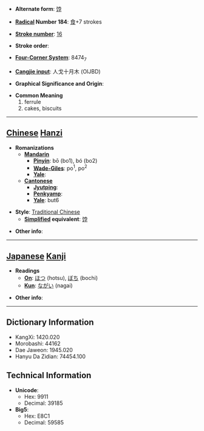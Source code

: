 * '''Alternate form''': [[饽]]

* '''[[Wiktionary:Chinese radical index| Radical]] Number 184''': [[Wiktionary:Chinese radical index 食|食]]+7 strokes

* '''[[Wiktionary:Chinese total strokes index|Stroke number]]''': [[Wiktionary:Chinese total strokes index 16|16]]

* '''Stroke order''': 

* '''[[Wiktionary:Chinese four corner index|Four-Corner System]]''': 8474<sub>7</sub>

* '''[[Wiktionary:Chinese Cangjie index|Cangjie input]]''': 人戈十月木 (OIJBD)

* '''Graphical Significance and Origin''': 

* '''Common Meaning'''
*#ferrule
*# cakes, biscuits


----

== [[Chinese]] [[Hanzi]] ==

* '''Romanizations'''
** '''[[Mandarin]]'''
*** '''[[Pinyin]]''': bō (bo1), bó (bo2)
*** '''[[Wade-Giles]]''': po<sup>1</sup>, po<sup>2</sup>
*** '''[[Yale]]''': 
** '''[[Cantonese]]'''
*** '''[[Jyutping]]''':
*** '''[[Penkyamp]]''': 
*** '''[[Yale]]''': but6

* '''Style''': [[Traditional Chinese]] 
** '''[[Simplified Chinese|Simplified]] equivalent''': [[饽]]

* '''Other info''': 

----

== [[Japanese]] [[Kanji]] ==

* '''Readings'''
** '''[[On]]''': [[ほつ]] (hotsu), [[ぼち]] (bochi)
** '''[[Kun]]''': [[ながい]] (nagai)

* '''Other info''':  

----

== Dictionary Information ==

* KangXi: 1420.020
* Morobashi: 44162
* Dae Jaweon: 1945.020
* Hanyu Da Zidian: 74454.100

== Technical Information ==

* '''Unicode''':
** Hex: 9911
** Decimal: 39185
* '''Big5''':
** Hex: E8C1
** Decimal: 59585